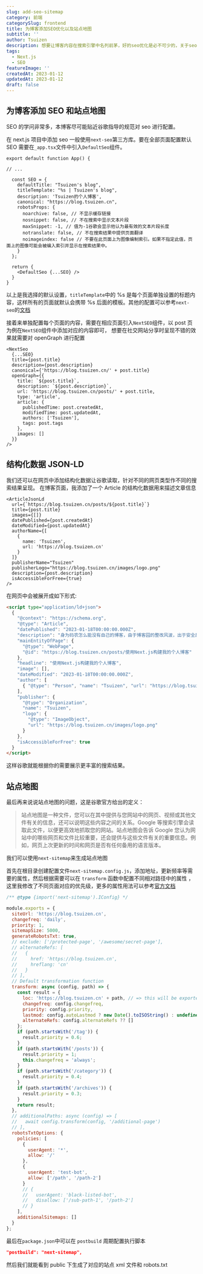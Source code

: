 ```yaml
---
slug: add-seo-sitemap
category: 前端
categorySlug: frontend
title: 为博客添加SEO优化以及站点地图
subtitle: ''
author: Tsuizen
description: 想要让博客内容在搜索引擎中名列前茅，好的seo优化是必不可少的，关于seo优化已经成了一门学问，本文在博客中进行了一番实践
tags:
  - Next.js
  - SEO
featureImage: ''
createdAt: 2023-01-12
updatedAt: 2023-01-12
draft: false
---
```


## 为博客添加 SEO 和站点地图

SEO 的学问非常多，本博客尽可能贴近谷歌指导的规范对 seo 进行配置。

在 next.js 项目中添加 seo 一般使用`next-seo`第三方库。要在全部页面配置默认 SEO 需要在`_app.tsx`文件中引入`DefaultSeo`组件。

```tsx
export default function App() {

// ...

  const SEO = {
    defaultTitle: "Tsuizen's blog",
    titleTemplate: "%s | Tsuizen's blog",
    description: 'Tsuizen的个人博客',
    canonical: "https://blog.tsuizen.cn",
    robotsProps: {
      noarchive: false, // 不显示缓存链接
      nosnippet: false, // 不在搜索中显示文本片段
      maxSnippet: -1, // 值为-1谷歌会显示他认为最有效的文本片段长度
      notranslate: false, // 不在搜索结果中提供页面翻译
      noimageindex: false // 不要在此页面上为图像编制索引。如果不指定此值，页面上的图像可能会被编入索引并显示在搜索结果中。
    }
  };

  return {
    <DefaultSeo {...SEO} />
  }
}
```

以上是我选择的默认设置，`titleTemplate`中的 %s 是每个页面单独设置的标题内容，这样所有的页面就默认会携带 %s
后面的模板。其他的配置可以参考`next-seo`的[文档](https://github.com/garmeeh/next-seo)

接着来单独配置每个页面的内容，需要在相应页面引入`NextSEO`组件，以 post 页为例在`NextSEO`组件中添加对应的内容即可，
想要在社交网站分享时呈现不错的效果就需要对 openGraph 进行配置

```tsx
<NextSeo
  {...SEO}
  title={post.title}
  description={post.description}
  canonical={'https://blog.tsuizen.cn/' + post.title}
  openGraph={{
    title: `${post.title}`,
    description: `${post.description}`,
    url: 'https://blog.tsuizen.cn/posts/' + post.title,
    type: 'article',
    article: {
      publishedTime: post.createdAt,
      modifiedTime: post.updatedAt,
      authors: ['Tsuizen'],
      tags: post.tags
    },
    images: []
  }}
/>
```

## 结构化数据 JSON-LD

我们还可以在网页中添加结构化数据让谷歌读取，针对不同的网页类型作不同的搜索结果呈现。
在博客页面，我添加了一个 Article 的结构化数据用来描述文章信息

<Youtube videoId="vioCbTo3C-4" />

```tsx
<ArticleJsonLd
  url={`https://blog.tsuizen.cn/posts/${post.title}`}
  title={post.title}
  images={[]}
  datePublished={post.createdAt}
  dateModified={post.updatedAt}
  authorName={[
    {
      name: 'Tsuizen',
      url: 'https://blog.tsuizen.cn'
    }
  ]}
  publisherName="Tsuizen"
  publisherLogo="https://blog.tsuizen.cn/images/logo.png"
  description={post.description}
  isAccessibleForFree={true}
/>
```

在网页中会被展开成如下形式:

```html
<script type="application/ld+json">
  {
    "@context": "https://schema.org",
    "@type": "Article",
    "datePublished": "2023-01-18T00:00:00.000Z",
    "description": "身为码农怎么能没有自己的博客，由于博客园的整改风波，出于安全原因决定自己搭建，顺便可以练习技术以及督促自己更新🧐。",
    "mainEntityOfPage": {
      "@type": "WebPage",
      "@id": "https://blog.tsuizen.cn/posts/使用Next.js构建我的个人博客"
    },
    "headline": "使用Next.js构建我的个人博客",
    "image": [],
    "dateModified": "2023-01-18T00:00:00.000Z",
    "author": [
      { "@type": "Person", "name": "Tsuizen", "url": "https://blog.tsuizen.cn" }
    ],
    "publisher": {
      "@type": "Organization",
      "name": "Tsuizen",
      "logo": {
        "@type": "ImageObject",
        "url": "https://blog.tsuizen.cn/images/logo.png"
      }
    },
    "isAccessibleForFree": true
  }
</script>
```

这样谷歌就能根据你的需要展示更丰富的搜索结果。

## 站点地图

最后再来说说站点地图的问题，这是谷歌官方给出的定义：

> 站点地图是一种文件，您可以在其中提供与您网站中的网页、视频或其他文件有关的信息，还可以说明这些内容之间的关系。Google 等搜索引擎会读取此文件，以便更高效地抓取您的网站。站点地图会告诉 Google 您认为网站中的哪些网页和文件比较重要，还会提供与这些文件有关的重要信息。例如，网页上次更新的时间和网页是否有任何备用的语言版本。

我们可以使用`next-sitemap`来生成站点地图

首先在根目录创建配置文件`next-sitemap.config.js`，添加地址，更新频率等需要的属性，然后根据需要可以在 `transform` 函数中配置不同相对路径中的属性
，这里我修改了不同页面对应的优先级，更多的属性用法可以参考[官方文档](https://github.com/iamvishnusankar/next-sitemap)

```javascript
/** @type {import('next-sitemap').IConfig} */

module.exports = {
  siteUrl: 'https://blog.tsuizen.cn',
  changefreq: 'daily',
  priority: 1,
  sitemapSize: 5000,
  generateRobotsTxt: true,
  // exclude: ['/protected-page', '/awesome/secret-page'],
  // alternateRefs: [
  //   {
  //     href: 'https://blog.tsuizen.cn',
  //     hreflang: 'cn'
  //   }
  // ],
  // Default transformation function
  transform: async (config, path) => {
    const result = {
      loc: 'https://blog.tsuizen.cn' + path, // => this will be exported as http(s)://<config.siteUrl>/<path>
      changefreq: config.changefreq,
      priority: config.priority,
      lastmod: config.autoLastmod ? new Date().toISOString() : undefined,
      alternateRefs: config.alternateRefs ?? []
    };
    if (path.startsWith('/tag')) {
      result.priority = 0.6;
    }
    if (path.startsWith('/posts')) {
      result.priority = 1;
      this.changefreq = 'always';
    }
    if (path.startsWith('/category')) {
      result.priority = 0.4;
    }
    if (path.startsWith('/archives')) {
      result.priority = 0.3;
    }
    return result;
  },
  // additionalPaths: async (config) => [
  //   await config.transform(config, '/additional-page')
  // ],
  robotsTxtOptions: {
    policies: [
      {
        userAgent: '*',
        allow: '/'
      },
      {
        userAgent: 'test-bot',
        allow: ['/path', '/path-2']
      }
      // {
      //   userAgent: 'black-listed-bot',
      //   disallow: ['/sub-path-1', '/path-2']
      // }
    ],
    additionalSitemaps: []
  }
};
```

最后在`package.json`中可以在 `postbuild` 周期配置执行脚本

```json
"postbuild": "next-sitemap",
```

然后我们就能看到 public 下生成了对应的站点 xml 文件和 robots.txt
